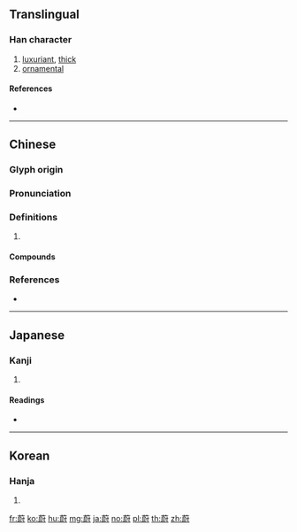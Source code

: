 {{character info/new}}
==Translingual==

===Han character===
{{Han char|rn=140|rad=艸|as=11|sn=17|four=44240|canj=TSFI}}

# [[luxuriant]], [[thick]]
# [[ornamental]]

====References====
* {{Han ref|kx=1054.270|dkj=31805|dj=1517.070|hdz=53285.120|uh=851A|ud=34074|bh=BDAB|bd=48555}}

----

==Chinese==
{{zh-forms}}

===Glyph origin===
{{Han etym}}

===Pronunciation===
{{zh-pron
|m=wèi
|c=wai3,wat1
|mn=qz,tw,xm:ùi/zz:ùiⁿ
|mc=y
|oc=y
|cat=
}}

===Definitions===
{{zh-hanzi}}

# {{rfdef|zh}}

====Compounds====
{{zh-der|岑蔚|岪蔚|彬蔚|柏文蔚|炳蔚|茺蔚|蔚成|蔚映|蔚為大觀|蔚為奇觀|蔚然|蔚然成風|蔚蔚|蔚藍|蔚起|薈蔚|彪蔚|豐蔚|離離蔚蔚|雲蒸霞蔚|雲興霞蔚}}

===References===
* {{R:yue:Hanzi}}

----

==Japanese==

===Kanji===
{{ja-kanji|grade=|rs=艸11}}

# {{defn|lang=ja|sort=艸11}}

====Readings====
* {{ja-readings|on=[[うつ]] (utsu), [[い]] (i)|kun=[[おとこよもき]] (otokoyomoki)}}

----

==Korean==

===Hanja===
{{ko-hanja|hangeul=[[울]], [[위]]|eumhun=|rv=ul, wi|mr=ul, wi|y=wul, wi}}

# {{defn|lang=ko|sort=艸11}}

[[fr:蔚]]
[[ko:蔚]]
[[hu:蔚]]
[[mg:蔚]]
[[ja:蔚]]
[[no:蔚]]
[[pl:蔚]]
[[th:蔚]]
[[zh:蔚]]